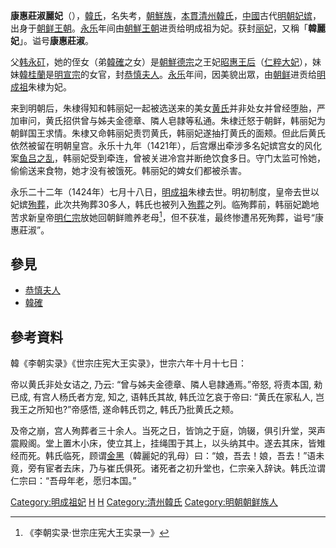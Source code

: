 {{東亞女性歷史人物
|名稱 = 康惠莊淑麗妃 韓氏
|身份 = [[中国|中国]]（[[明朝|明朝]]）[[嬪妃|嬪妃]]
|國家 =
|屆數 =
|最高職務 = [[麗妃|麗妃]]
|前任 = 
|繼任 = 
|畫像=
|說明=
|姓= [[韓氏|韓氏]]
|名=
|姓名=
|字=
|官職 =
|封爵 =
|諡號 =康惠莊淑
|位號= 妃
|徽號= 麗
|位階
|御稱號 =
|宮號1 =
|宮號2 =
|封地 =
|神號 =
|尊號 =
|族裔 = 
|旗籍 =
|氏族 =[[清州韓氏|清州韓氏]]
|府邸 =
|世系 = 
|初名 =
|乳名 =
|幼名 =
|兒名 =
|童名 =
|小字=
|號=
|法號=
|院號=
|其他名號=
|出生年= 14世紀末
|出生地=
|婚年=
|逝世年=永樂二十二年七月十八日（1424年8月12日）
|逝世地= 北京
|墳墓= [[明长陵|长陵]]（明成祖殉葬妃子）
|父親= [[韩永矴|韩永矴]]
|母親= 
|夫= [[明成祖|明成祖]]永樂帝
|婚姻名份 = 妃
|夫之父= [[朱元璋|明太祖]]洪武帝
|夫之母= [[孝慈高皇后|孝慈高皇后]]馬氏
|夫之嫡母= 
|夫之元配= [[仁孝文皇后|仁孝文皇后]]徐氏
|夫之正室= 
|夫之繼室= 
|夫之平妻=
|夫之側室=
|兄弟= [[朝鲜王朝|朝鲜]]西原府院君[[韓確|韓確]]
|姊妹=[[恭慎夫人|恭慎夫人]]韓桂蘭
|嫡兄弟=
|嫡姊妹=
|庶兄弟=
|庶姊妹=
|同胞兄弟=
|同胞姊妹=
|異母兄弟=
|異母姊妹=
|異父兄弟=
|異父姊妹=
|繼兄弟=
|繼姊妹=
|子= 
|養子=
|養女=
|繼子=
|繼女=
|其他親屬 =侄女[[朝鮮德宗|朝鮮德宗]]之王妃[[昭惠王后|昭惠王后]]
|經歷 = 
|著作 =
|注釋=}}
'''康惠莊淑麗妃'''（{{bd||14世紀末|1424年|8月12日|}}），[[韓氏|韓氏]]，名失考，[[朝鮮族|朝鮮族]]，[[本貫|本貫]][[清州韓氏|清州韓氏]]，[[中國|中國]]古代[[明朝|明朝]][[妃嫔|妃嫔]]，出身于[[朝鲜王朝|朝鲜王朝]]。[[永乐|永乐]]年间由[[朝鮮王朝|朝鮮王朝]]进贡给明成祖为妃。获封[[丽妃|丽妃]]，又稱「'''韓麗妃'''」。谥号'''康惠莊淑'''。

父[[韩永矴|韩永矴]]，她的侄女（弟[[韓確|韓確]]之女）是[[懿敬世子|朝鮮德宗]]之王妃[[昭惠王后|昭惠王后]]（[[昭惠王后|仁粹大妃]]），妹妹[[韓桂蘭|韓桂蘭]]是[[明宣宗|明宣宗]]的女官，封[[恭慎夫人|恭慎夫人]]。[[永乐|永乐]]年间，因美貌出眾，由[[朝鮮王朝|朝鲜]]进贡给[[明成祖|明成祖]]朱棣为妃。

来到明朝后，朱棣得知和韩丽妃一起被选送来的美女[[黄妃_(明成祖)|黄氏]]并非处女并曾经堕胎，严加审问，黄氏招供曾与姊夫金德章、隣人皂隷等私通。朱棣迁怒于朝鲜，韩丽妃为朝鲜国王求情。朱棣又命韩丽妃责罚黄氏，韩丽妃遂抽打黄氏的面颊。但此后黄氏依然被留在明朝皇宫。永乐十九年（1421年），后宫爆出牵涉多名妃嫔宫女的风化案[[鱼吕之乱|鱼吕之乱]]，韩丽妃受到牵连，曾被关进冷宫并断绝饮食多日。守门太监可怜她，偷偷送来食物，她才没有被饿死。韩丽妃的婢女们都被杀害。

永乐二十二年（1424年）七月十八日，[[明成祖|明成祖]]朱棣去世。明初制度，皇帝去世以妃嫔[[殉葬|殉葬]]，此次共殉葬30多人，韩氏也被列入[[殉葬|殉葬]]之列。临殉葬前，韩丽妃跪地苦求新皇帝[[明仁宗|明仁宗]]放她回朝鲜赡养老母<ref>《李朝实录·世宗庄宪大王实录一》</ref>，但不获准，最终惨遭吊死殉葬，谥号“康惠莊淑”。

== 參見 ==
* [[恭慎夫人|恭慎夫人]]
* [[韓確|韓確]]

== 參考資料 ==
韓《李朝实录》《世宗庄宪大王实录》，世宗六年十月十七日：

帝以黄氏非处女诘之, 乃云: “曾与姊夫金德章、隣人皂隷通焉。”帝怒, 将责本国, 勑已成, 有宫人杨氏者方宠, 知之, 语韩氏其故, 韩氏泣乞哀于帝曰: “黄氏在家私人, 岂我王之所知也?”帝感悟, 遂命韩氏罚之, 韩氏乃批黄氏之颊。

及帝之崩，宫人殉葬者三十余人。当死之日，皆饷之于庭，饷辍，俱引升堂，哭声震殿阁。堂上置木小床，使立其上，挂绳围于其上，以头纳其中。遂去其床，皆雉经而死。韩氏临死，顾谓[[金黑|金黑]]（韓麗妃的乳母）曰：“娘，吾去！娘，吾去！”语未竟，旁有宦者去床，乃与崔氏俱死。诸死者之初升堂也，仁宗亲入辞诀。韩氏泣谓仁宗曰：“吾母年老，愿归本国。”
{{reflist}}
{{明仁宗皇室}}
[[Category:明成祖妃|Category:明成祖妃]]
[[Category:明朝妃嫔遭殉葬者|H]]
[[Category:朝鲜王朝女性人物|H]]
[[Category:清州韓氏|Category:清州韓氏]]
[[Category:明朝朝鲜族人|Category:明朝朝鲜族人]]